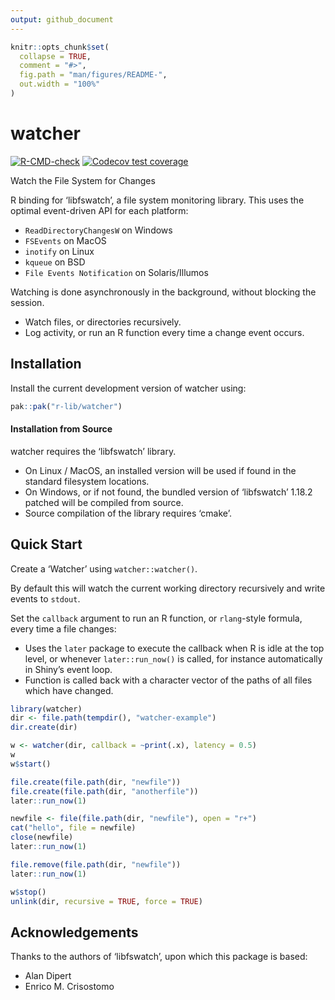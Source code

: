 ```yaml
---
output: github_document
---
```


<!-- README.md is generated from README.Rmd. Please edit that file -->

```r
knitr::opts_chunk$set(
  collapse = TRUE,
  comment = "#>",
  fig.path = "man/figures/README-",
  out.width = "100%"
)
```

# watcher

<!-- badges: start -->
[![R-CMD-check](https://github.com/r-lib/watcher/actions/workflows/R-CMD-check.yaml/badge.svg)](https://github.com/r-lib/watcher/actions/workflows/R-CMD-check.yaml)
[![Codecov test coverage](https://codecov.io/gh/r-lib/watcher/graph/badge.svg)](https://app.codecov.io/gh/r-lib/watcher)
<!-- badges: end -->

Watch the File System for Changes

R binding for 'libfswatch', a file system monitoring library. This uses the optimal event-driven API for each platform:

- `ReadDirectoryChangesW` on Windows
- `FSEvents` on MacOS
- `inotify` on Linux
- `kqueue` on BSD
- `File Events Notification` on Solaris/Illumos

Watching is done asynchronously in the background, without blocking the session.

- Watch files, or directories recursively.
- Log activity, or run an R function every time a change event occurs.

## Installation

Install the current development version of watcher using:

``` r
pak::pak("r-lib/watcher")
```

#### Installation from Source

watcher requires the 'libfswatch' library.

- On Linux / MacOS, an installed version will be used if found in the standard filesystem locations.
- On Windows, or if not found, the bundled version of 'libfswatch' 1.18.2 patched will be compiled from source.
- Source compilation of the library requires 'cmake'.

## Quick Start

Create a 'Watcher' using `watcher::watcher()`.

By default this will watch the current working directory recursively and write events to `stdout`.

Set the `callback` argument to run an R function, or `rlang`-style formula, every time a file changes:

- Uses the `later` package to execute the callback when R is idle at the top level, or whenever `later::run_now()` is called, for instance automatically in Shiny's event loop.
- Function is called back with a character vector of the paths of all files which have changed.

```r
library(watcher)
dir <- file.path(tempdir(), "watcher-example")
dir.create(dir)

w <- watcher(dir, callback = ~print(.x), latency = 0.5)
w
w$start()

file.create(file.path(dir, "newfile"))
file.create(file.path(dir, "anotherfile"))
later::run_now(1)

newfile <- file(file.path(dir, "newfile"), open = "r+")
cat("hello", file = newfile)
close(newfile)
later::run_now(1)

file.remove(file.path(dir, "newfile"))
later::run_now(1)

w$stop()
unlink(dir, recursive = TRUE, force = TRUE)
```

## Acknowledgements

Thanks to the authors of 'libfswatch', upon which this package is based:

- Alan Dipert
- Enrico M. Crisostomo
